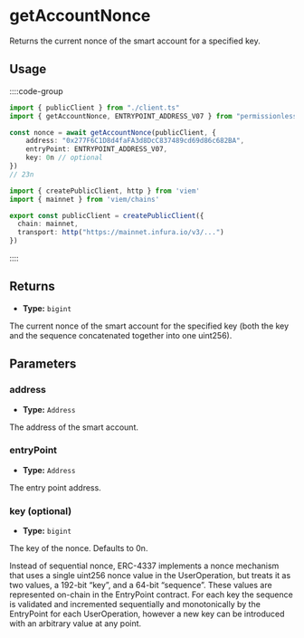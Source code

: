 # getAccountNonce

Returns the current nonce of the smart account for a specified key. 

## Usage

::::code-group

```ts [example.ts]
import { publicClient } from "./client.ts"
import { getAccountNonce, ENTRYPOINT_ADDRESS_V07 } from "permissionless"

const nonce = await getAccountNonce(publicClient, {
    address: "0x277F6C1D8d4faFA3d8DcC837489cd69d86c682BA",
    entryPoint: ENTRYPOINT_ADDRESS_V07,
    key: 0n // optional
})
// 23n
```

```ts [client.ts]
import { createPublicClient, http } from 'viem'
import { mainnet } from 'viem/chains'

export const publicClient = createPublicClient({ 
  chain: mainnet,
  transport: http("https://mainnet.infura.io/v3/...")
})
```

::::

## Returns

- **Type:** `bigint`

The current nonce of the smart account for the specified key (both the key and the sequence concatenated together into one uint256).

## Parameters

### address

- **Type:** `Address`

The address of the smart account.

### entryPoint

- **Type:** `Address`

The entry point address.

### key (optional)

- **Type:** `bigint`

The key of the nonce. Defaults to 0n.

Instead of sequential nonce, ERC-4337 implements a nonce mechanism that uses a single uint256 nonce value in the UserOperation, but treats it as two values, a 192-bit “key”, and a 64-bit “sequence”. These values are represented on-chain in the EntryPoint contract. For each key the sequence is validated and incremented sequentially and monotonically by the EntryPoint for each UserOperation, however a new key can be introduced with an arbitrary value at any point.
